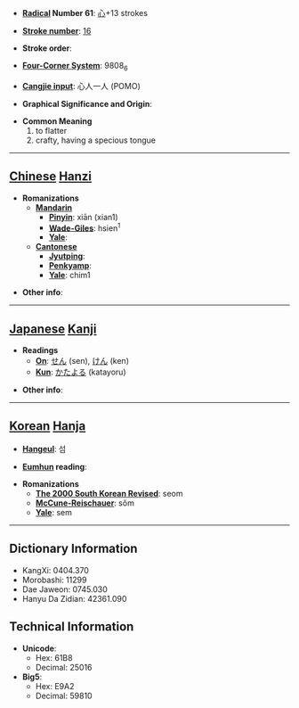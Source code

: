 * '''[[Wiktionary:Chinese radical index| Radical]] Number 61''': [[Wiktionary:Chinese radical index 心|心]]+13 strokes

* '''[[Wiktionary:Chinese total strokes index|Stroke number]]''': [[Wiktionary:Chinese total strokes index 16|16]]

* '''Stroke order''': 

* '''[[Wiktionary:Chinese four corner index|Four-Corner System]]''': 9808<sub>6</sub>

* '''[[Wiktionary:Chinese Cangjie index|Cangjie input]]''': 心人一人 (POMO)

* '''Graphical Significance and Origin''': 

* '''Common Meaning'''
*#to flatter
*# crafty, having a specious tongue


----

== [[Chinese]] [[Hanzi]] ==

* '''Romanizations'''
** '''[[Mandarin]]'''
*** '''[[Pinyin]]''': xiān (xian1)
*** '''[[Wade-Giles]]''': hsien<sup>1</sup>
*** '''[[Yale]]''': 
** '''[[Cantonese]]'''
*** '''[[Jyutping]]''':
*** '''[[Penkyamp]]''': 
*** '''[[Yale]]''': chim1

* '''Other info''': 

----

== [[Japanese]] [[Kanji]] ==

* '''Readings'''
** '''[[On]]''': [[せん]] (sen), [[けん]] (ken)
** '''[[Kun]]''': [[かたよる]] (katayoru)

* '''Other info''':  

----

== [[Korean]] [[Hanja]] ==

* '''[[Hangeul]]''': 섬

* '''[[Eumhun]] reading''': 

* '''Romanizations'''
** '''[[The 2000 South Korean Revised Romanization|The 2000 South Korean Revised]]''': seom
** '''[[McCune-Reischauer]]''': sŏm
** '''[[Yale]]''': sem

----

== Dictionary Information ==

* KangXi: 0404.370
* Morobashi: 11299
* Dae Jaweon: 0745.030
* Hanyu Da Zidian: 42361.090

== Technical Information ==

* '''Unicode''':
** Hex: 61B8
** Decimal: 25016
* '''Big5''':
** Hex: E9A2
** Decimal: 59810